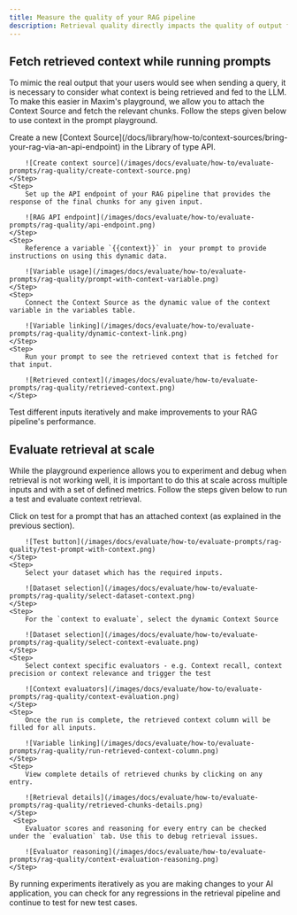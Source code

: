 ```yaml
---
title: Measure the quality of your RAG pipeline
description: Retrieval quality directly impacts the quality of output from your AI application. While testing prompts, Maxim allows you to connect your RAG pipeline via a simple API endpoint and evaluates the retrieved context for every run. Context specific evaluators for precision, recall and relevance make it easy to see where retrieval quality is low.
---
```


## Fetch retrieved context while running prompts

To mimic the real output that your users would see when sending a query, it is necessary to consider what context is being retrieved and fed to the LLM. To make this easier in Maxim's playground, we allow you to attach the Context Source and fetch the relevant chunks. Follow the steps given below to use context in the prompt playground.

<Steps>
	<Step>
		Create a new [Context Source](/docs/library/how-to/context-sources/bring-your-rag-via-an-api-endpoint) in the Library of type API.

        ![Create context source](/images/docs/evaluate/how-to/evaluate-prompts/rag-quality/create-context-source.png)
	</Step>
	<Step>
		Set up the API endpoint of your RAG pipeline that provides the response of the final chunks for any given input.

        ![RAG API endpoint](/images/docs/evaluate/how-to/evaluate-prompts/rag-quality/api-endpoint.png)
	</Step>
	<Step>
		Reference a variable `{{context}}` in  your prompt to provide instructions on using this dynamic data.

		![Variable usage](/images/docs/evaluate/how-to/evaluate-prompts/rag-quality/prompt-with-context-variable.png)
	</Step>
    <Step>
        Connect the Context Source as the dynamic value of the context variable in the variables table.

        ![Variable linking](/images/docs/evaluate/how-to/evaluate-prompts/rag-quality/dynamic-context-link.png)
    </Step>
    <Step>
        Run your prompt to see the retrieved context that is fetched for that input.
        
        ![Retrieved context](/images/docs/evaluate/how-to/evaluate-prompts/rag-quality/retrieved-context.png)
    </Step>
</Steps>

Test different inputs iteratively and make improvements to your RAG pipeline's performance.

## Evaluate retrieval at scale

While the playground experience allows you to experiment and debug when retrieval is not working well, it is important to do this at scale across multiple inputs and with a set of defined metrics. Follow the steps given below to run a test and evaluate context retrieval.

<Steps>
	<Step>
		Click on test for a prompt that has an attached context (as explained in the previous section).

        ![Test button](/images/docs/evaluate/how-to/evaluate-prompts/rag-quality/test-prompt-with-context.png)
	</Step>
	<Step>
		Select your dataset which has the required inputs.

        ![Dataset selection](/images/docs/evaluate/how-to/evaluate-prompts/rag-quality/select-dataset-context.png)
	</Step>
    <Step>
		For the `context to evaluate`, select the dynamic Context Source

        ![Dataset selection](/images/docs/evaluate/how-to/evaluate-prompts/rag-quality/select-context-evaluate.png)
	</Step>
	<Step>
		Select context specific evaluators - e.g. Context recall, context precision or context relevance and trigger the test

		![Context evaluators](/images/docs/evaluate/how-to/evaluate-prompts/rag-quality/context-evaluation.png)
	</Step>
    <Step>
        Once the run is complete, the retrieved context column will be filled for all inputs.

        ![Variable linking](/images/docs/evaluate/how-to/evaluate-prompts/rag-quality/run-retrieved-context-column.png)
    </Step>
    <Step>
        View complete details of retrieved chunks by clicking on any entry.

        ![Retrieval details](/images/docs/evaluate/how-to/evaluate-prompts/rag-quality/retrieved-chunks-details.png)
    </Step>
     <Step>
        Evaluator scores and reasoning for every entry can be checked under the `evaluation` tab. Use this to debug retrieval issues. 

        ![Evaluator reasoning](/images/docs/evaluate/how-to/evaluate-prompts/rag-quality/context-evaluation-reasoning.png)
    </Step>
</Steps>

By running experiments iteratively as you are making changes to your AI application, you can check for any regressions in the retrieval pipeline and continue to test for new test cases.







